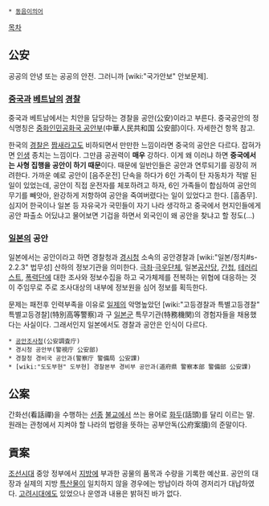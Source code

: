  * [[동음이의어]]

[[목차]]
== 公安 ==
공공의 안녕 또는 공공의 안전. 그러니까 [wiki:"국가안보" 안보문제].

=== [[중국]]과 [[베트남]]의 [[경찰]] ===
중국과 베트남에서는 치안을 담당하는 경찰을 공안(公安)이라고 부른다. 중국공안의 정식명칭은 [[중화인민공화국 공안부]](中華人民共和国 公安部)이다. 자세한건 항목 참고.

한국의 [[경찰]]은 [[짭새]]라고도 비하되면서 만만한 느낌이라면 중국의 공안은 다르다. 잡혀가면 [[인생]] 종치는 느낌이다. 그만큼 공권력이 '''매우''' 강하다. 이게 왜 이러냐 하면 '''중국에서는 사형 집행을 공안이 하기 때문'''이다. 때문에 일반인들은 공안과 연루되기를 굉장히 꺼려한다. 가까운 예로 공안이 [음주운전] 단속을 하다가 6인 가족이 탄 자동차가 적발 된 일이 있었는데, 공안이 직접 운전자를 체포하려고 하자, 6인 가족들이 합심하여 공안의 무기를 빼앗아, 완강하게 저항하여 공안을 죽여버렸다는 일이 있었다고 한다. [흠좀무]. 심지어 한국이나 일본 등 자유국가 국민들이 자기 나라 생각하고 중국에서 현지인들에게 공안 파출소 어딨냐고 물어보면 기겁을 하면서 외국인이 왜 공안을 찾냐고 할 정도(...)
=== [[일본]]의 공안 ===
일본에서는 공안이라고 하면 경찰청과 [[경시청]] 소속의 공안경찰과 [wiki:"일본/정치#s-2.2.3" 법무성] 산하의 정보기관을 의미한다.
[[극좌]]·[[극우]]단체, 일본[[공산당]], [[간첩]], [[테러리스트]], [[폭력단]]에 대한 조사와 정보수집을 하고 국가체제를 전복하는 위협에 대응하는 것이 주임무로 주로 조사대상의 내부에 정보원을 심어 정보를 획득한다.

문제는 패전후 인력부족을 이유로 [[일제]]의 악명높았던 [wiki:"고등경찰과 특별고등경찰" 특별고등경찰](特別高等警察)과 구 [[일본군]] 특무기관(特務機関)의 경험자들을 채용했다는 사실이다. 그래서인지 일본에서도 경찰과 공안은 인식이 다르다.
 * [[공안조사청]](公安調査庁)
 * 경시청 공안부(警視庁 公安部)
 * 경찰청 경비국 공안과(警察庁 警備局 公安課)
 * [wiki:"도도부현" 도부현] 경찰본부 경비부 공안과(道府県 警察本部 警備部 公安課)
== 公案 ==
간화선(看話禪)을 수행하는 [[선종]] [[불교]]에서 쓰는 용어로 [[화두]](話頭)를 달리 이르는 말. 원래는 관청에서 지켜야 할 나라의 법령을 뜻하는 공부안독(公府案牘)의 준말이다.
== 貢案 ==
[[조선시대]] 중앙 정부에서 [[지방]]에 부과한 공물의 품목과 수량을 기록한 예산표.
공안의 대장과 실제의 지방 [[특산물]]이 일치하지 않을 경우에는 방납이라 하여 경저리가 대납하였다.
[[고려시대]]에도 있었으나 운영과 내용은 밝혀진 바가 없다.


